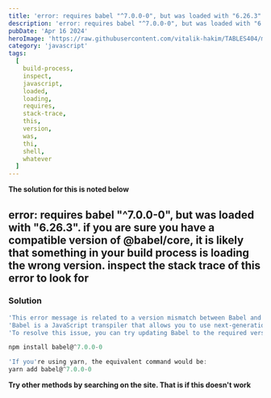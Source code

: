 ```yaml
---
title: 'error: requires babel "^7.0.0-0", but was loaded with "6.26.3". if you are sure you have a compatible version of @babel/core, it is likely that something in your build process is loading the wrong version. inspect the stack trace of this error to look for'
description: 'error: requires babel "^7.0.0-0", but was loaded with "6.26.3". if you are sure you have a compatible version of @babel/core, it is likely that something in your build process is loading the wrong version. inspect the stack trace of this error to look for'
pubDate: 'Apr 16 2024'
heroImage: 'https://raw.githubusercontent.com/vitalik-hakim/TABLES404/main/error_b/JavaScript.png'
category: 'javascript'
tags:
  [
    build-process,
    inspect,
    javascript,
    loaded,
    loading,
    requires,
    stack-trace,
    this,
    version,
    was,
    thi,
    shell,
    whatever
  ]
---
```


**The solution for this is noted below**

## error: requires babel "^7.0.0-0", but was loaded with "6.26.3". if you are sure you have a compatible version of @babel/core, it is likely that something in your build process is loading the wrong version. inspect the stack trace of this error to look for

### Solution

```javascript
'This error message is related to a version mismatch between Babel and the required version specified in your project's dependencies.
'Babel is a JavaScript transpiler that allows you to use next-generation JavaScript syntax in older browsers. It seems that your project requires Babel version 7.0.0-0, but the installed version is 6.26.3.
'To resolve this issue, you can try updating Babel to the required version. You can do this by running the following command in your terminal:

npm install babel@^7.0.0-0

'If you're using yarn, the equivalent command would be:
yarn add babel@^7.0.0-0
```

**Try other methods by searching on the site. That is if this doesn't work**
